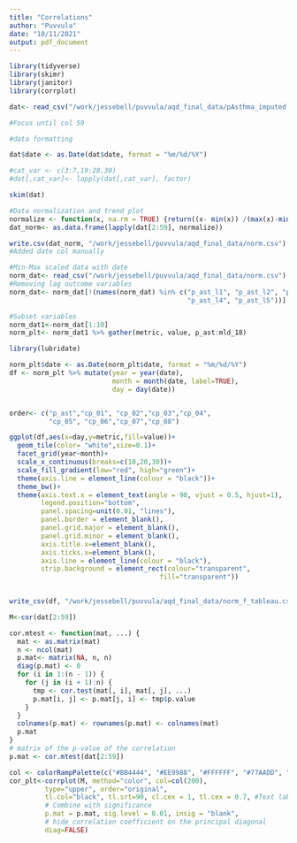 ```yaml
---
title: "Correlations"
author: "Puvvula"
date: "10/11/2021"
output: pdf_document
---
```


```r
library(tidyverse)
library(skimr)
library(janitor)
library(corrplot)

dat<- read_csv("/work/jessebell/puvvula/aqd_final_data/pAsthma_imputed.csv")

#Focus until col 59

```

```r
#data formatting

dat$date <- as.Date(dat$date, format = "%m/%d/%Y")

#cat_var <- c(3:7,19:28,30)
#dat[,cat_var]<- lapply(dat[,cat_var], factor)

skim(dat)
```

```r
#Data normalization and trend plot
normalize <- function(x, na.rm = TRUE) {return((x- min(x)) /(max(x)-min(x)))}
dat_norm<- as.data.frame(lapply(dat[2:59], normalize))

write.csv(dat_norm, "/work/jessebell/puvvula/aqd_final_data/norm.csv")
#Added date col manually

#Min-Max scaled data with date
norm_dat<- read_csv("/work/jessebell/puvvula/aqd_final_data/norm.csv")
#Removing lag outcome variables
norm_dat<- norm_dat[!(names(norm_dat) %in% c("p_ast_l1", "p_ast_l2", "p_ast_l3",
                                             "p_ast_l4", "p_ast_l5"))]

#Subset variables
norm_dat1<-norm_dat[1:10]
norm_plt<- norm_dat1 %>% gather(metric, value, p_ast:mld_18) 

library(lubridate)

norm_plt$date <- as.Date(norm_plt$date, format = "%m/%d/%Y")
df <- norm_plt %>% mutate(year = year(date),
                          month = month(date, label=TRUE),
                          day = day(date))


order<- c("p_ast","cp_01", "cp_02","cp_03","cp_04",
          "cp_05", "cp_06","cp_07","cp_08")

ggplot(df,aes(x=day,y=metric,fill=value))+
  geom_tile(color= "white",size=0.1)+ 
  facet_grid(year~month)+
  scale_x_continuous(breaks=c(10,20,30))+
  scale_fill_gradient(low="red", high="green")+
  theme(axis.line = element_line(colour = "black"))+
  theme_bw()+ 
  theme(axis.text.x = element_text(angle = 90, vjust = 0.5, hjust=1),
        legend.position="bottom",
        panel.spacing=unit(0.01, "lines"),
        panel.border = element_blank(),
        panel.grid.major = element_blank(),
        panel.grid.minor = element_blank(),
        axis.title.x=element_blank(),
        axis.ticks.x=element_blank(),
        axis.line = element_line(colour = "black"),
        strip.background = element_rect(colour="transparent", 
                                      fill="transparent"))
  

write_csv(df, "/work/jessebell/puvvula/aqd_final_data/norm_f_tableau.csv")
```



```r

M<-cor(dat[2:59])

cor.mtest <- function(mat, ...) {
  mat <- as.matrix(mat)
  n <- ncol(mat)
  p.mat<- matrix(NA, n, n)
  diag(p.mat) <- 0
  for (i in 1:(n - 1)) {
    for (j in (i + 1):n) {
      tmp <- cor.test(mat[, i], mat[, j], ...)
      p.mat[i, j] <- p.mat[j, i] <- tmp$p.value
    }
  }
  colnames(p.mat) <- rownames(p.mat) <- colnames(mat)
  p.mat
}
# matrix of the p-value of the correlation
p.mat <- cor.mtest(dat[2:59])

col <- colorRampPalette(c("#BB4444", "#EE9988", "#FFFFFF", "#77AADD", "#4477AA"))
cor_plt<-corrplot(M, method="color", col=col(200),  
         type="upper", order="original",
         tl.col="black", tl.srt=90, cl.cex = 1, tl.cex = 0.7, #Text label color and rotation
         # Combine with significance
         p.mat = p.mat, sig.level = 0.01, insig = "blank", 
         # hide correlation coefficient on the principal diagonal
         diag=FALSE)

```



